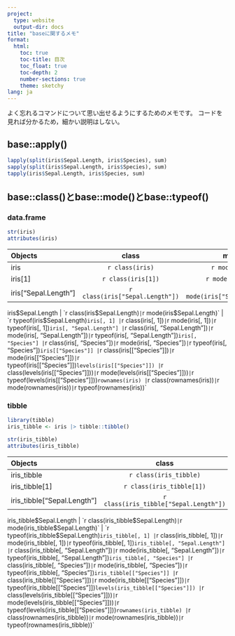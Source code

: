 ```yaml
---
project:
  type: website
  output-dir: docs
title: "baseに関するメモ"
format:
  html:
    toc: true
    toc-title: 目次
    toc_float: true
    toc-depth: 2
    number-sections: true
    theme: sketchy
lang: ja
---
```


よく忘れるコマンドについて思い出せるようにするためのメモです。
コードを見れば分かるため，細かい説明はしない。

## base::apply()

```r
lapply(split(iris$Sepal.Length, iris$Species), sum)
sapply(split(iris$Sepal.Length, iris$Species), sum)
tapply(iris$Sepal.Length, iris$Species, sum)
```

## base::class()とbase::mode()とbase::typeof()

### data.frame

```r
str(iris)
attributes(iris)
```

Objects | class | mode | typeof |
|:---|:---:|:---:|:---:|
iris | `r class(iris)` | `r mode(iris)` | `r typeof(iris)`
iris[1] | `r class(iris[1])` | `r mode(iris[1])` | `r typeof(iris[1])`
iris["Sepal.Length"] | `r class(iris["Sepal.Length"])` | `r mode(iris["Sepal.Length"])` | `r typeof(iris["Sepal.Length"])`
iris$Sepal.Length | `r class(iris$Sepal.Length)` | `r mode(iris$Sepal.Length)` | `r typeof(iris$Sepal.Length)`
iris[, 1] | `r class(iris[, 1])` | `r mode(iris[, 1])` | `r typeof(iris[, 1])`
iris[, "Sepal.Length"] | `r class(iris[, "Sepal.Length"])` | `r mode(iris[, "Sepal.Length"])` | `r typeof(iris[, "Sepal.Length"])`
iris[, "Species"] | `r class(iris[, "Species"])` | `r mode(iris[, "Species"])` | `r typeof(iris[, "Species"])`
iris[["Species"]] | `r class(iris[["Species"]])` | `r mode(iris[["Species"]])` | `r typeof(iris[["Species"]])`
levels(iris[["Species"]]) | `r class(levels(iris[["Species"]]))` | `r mode(levels(iris[["Species"]]))` | `r typeof(levels(iris[["Species"]]))`
rownames(iris) | `r class(rownames(iris))` | `r mode(rownames(iris))` | `r typeof(rownames(iris))`

### tibble

```r
library(tibble)
iris_tibble <- iris |> tibble::tibble()

str(iris_tibble)
attributes(iris_tibble)
```

Objects | class | mode | typeof |
|:---|:---:|:---:|:---:|
iris_tibble | `r class(iris_tibble)` | `r mode(iris_tibble)` | `r typeof(iris_tibble)`
iris_tibble[1] | `r class(iris_tibble[1])` | `r mode(iris_tibble[1])` | `r typeof(iris_tibble[1])`
iris_tibble["Sepal.Length"] | `r class(iris_tibble["Sepal.Length"])` | `r mode(iris_tibble["Sepal.Length"])` | `r typeof(iris_tibble["Sepal.Length"])`
iris_tibble$Sepal.Length | `r class(iris_tibble$Sepal.Length)` | `r mode(iris_tibble$Sepal.Length)` | `r typeof(iris_tibble$Sepal.Length)`
iris_tibble[, 1] | `r class(iris_tibble[, 1])` | `r mode(iris_tibble[, 1])` | `r typeof(iris_tibble[, 1])`
iris_tibble[, "Sepal.Length"] | `r class(iris_tibble[, "Sepal.Length"])` | `r mode(iris_tibble[, "Sepal.Length"])` | `r typeof(iris_tibble[, "Sepal.Length"])`
iris_tibble[, "Species"] | `r class(iris_tibble[, "Species"])` | `r mode(iris_tibble[, "Species"])` | `r typeof(iris_tibble[, "Species"])`
iris_tibble[["Species"]] | `r class(iris_tibble[["Species"]])` | `r mode(iris_tibble[["Species"]])` | `r typeof(iris_tibble[["Species"]])`
levels(iris_tibble[["Species"]]) | `r class(levels(iris_tibble[["Species"]]))` | `r mode(levels(iris_tibble[["Species"]]))` | `r typeof(levels(iris_tibble[["Species"]]))`
rownames(iris_tibble) | `r class(rownames(iris_tibble))` | `r mode(rownames(iris_tibble))` | `r typeof(rownames(iris_tibble))`
